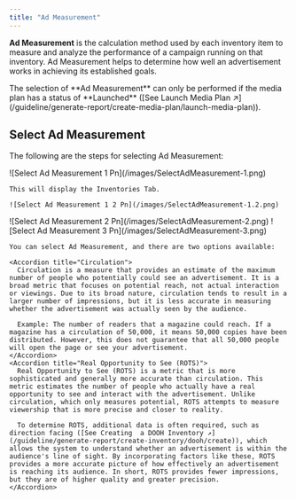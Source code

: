 ```yaml
---
title: "Ad Measurement"
---
```


**Ad Measurement** is the calculation method used by each inventory item to measure and analyze the performance of a campaign running on that inventory. Ad Measurement helps to determine how well an advertisement works in achieving its established goals.

<Info>
  The selection of **Ad Measurement** can only be performed if the media plan has a status of **Launched** ([See Launch Media Plan ↗](/guideline/generate-report/create-media-plan/launch-media-plan)).
</Info>

## Select Ad Measurement

The following are the steps for selecting Ad Measurement:

<Steps>
  <Step title="Click the “Inventories” tab in the Media Plan">
    ![Select Ad Measurement 1 Pn](/images/SelectAdMeasurement-1.png)

    This will display the Inventories Tab.

    ![Select Ad Measurement 1 2 Pn](/images/SelectAdMeasurement-1.2.png)
  </Step>
  <Step title="Click “Ad Measurement”">
    ![Select Ad Measurement 2 Pn](/images/SelectAdMeasurement-2.png)
  </Step>
  <Step title="Select Ad Measurement">
    ![Select Ad Measurement 3 Pn](/images/SelectAdMeasurement-3.png)

    You can select Ad Measurement, and there are two options available:

    <Accordion title="Circulation">
      Circulation is a measure that provides an estimate of the maximum number of people who potentially could see an advertisement. It is a broad metric that focuses on potential reach, not actual interaction or viewings. Due to its broad nature, circulation tends to result in a larger number of impressions, but it is less accurate in measuring whether the advertisement was actually seen by the audience.

      Example: The number of readers that a magazine could reach. If a magazine has a circulation of 50,000, it means 50,000 copies have been distributed. However, this does not guarantee that all 50,000 people will open the page or see your advertisement.
    </Accordion>
    <Accordion title="Real Opportunity to See (ROTS)">
      Real Opportunity to See (ROTS) is a metric that is more sophisticated and generally more accurate than circulation. This metric estimates the number of people who actually have a real opportunity to see and interact with the advertisement. Unlike circulation, which only measures potential, ROTS attempts to measure viewership that is more precise and closer to reality.

      To determine ROTS, additional data is often required, such as direction facing ([See Creating  a DOOH Inventory ↗](/guideline/generate-report/create-inventory/dooh/create)), which allows the system to understand whether an advertisement is within the audience's line of sight. By incorporating factors like these, ROTS provides a more accurate picture of how effectively an advertisement is reaching its audience. In short, ROTS provides fewer impressions, but they are of higher quality and greater precision.
    </Accordion>
  </Step>
</Steps>